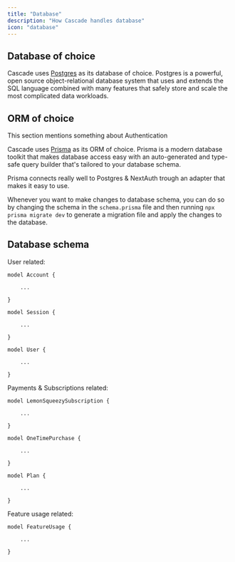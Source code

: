 ```yaml
---
title: "Database"
description: "How Cascade handles database"
icon: "database"
---
```


## Database of choice

Cascade uses [Postgres](https://www.postgresql.org/) as its database of choice. Postgres is a powerful, open source object-relational database system that uses and extends the SQL language combined with many features that safely store and scale the most complicated data workloads.

## ORM of choice

<Tip>This section mentions something about Authentication</Tip>

Cascade uses [Prisma](https://www.prisma.io/) as its ORM of choice. Prisma is a modern database toolkit that makes database access easy with an auto-generated and type-safe query builder that's tailored to your database schema.

Prisma connects really well to Postgres & NextAuth trough an adapter that makes it easy to use.

Whenever you want to make changes to database schema, you can do so by changing the schema in the `schema.prisma` file and then running `npx prisma migrate dev` to generate a migration file and apply the changes to the database.

## Database schema

User related:

```
model Account {

    ...

}

model Session {

    ...

}

model User {

    ...

}

```

Payments & Subscriptions related:

```
model LemonSqueezySubscription {

    ...

}

model OneTimePurchase {

    ...

}

model Plan {

    ...

}

```

Feature usage related:

```
model FeatureUsage {

    ...

}

```

